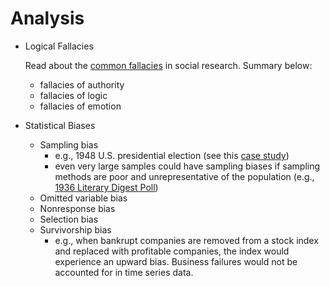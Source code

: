 # Analysis

 * Logical Fallacies
 
    Read about the [common fallacies](https://medium.com/@pnhoward/12-common-fallacies-used-in-social-research-9713e4d9bf48) in social research. Summary below:
  
    - fallacies of authority
    - fallacies of logic
    - fallacies of emotion
    
  
 * Statistical Biases
 
    - Sampling bias
        + e.g., 1948 U.S. presidential election (see this [case study](https://www.math.upenn.edu/~deturck/m170/wk4/lecture/case2.html))
        + even very large samples could have sampling biases if sampling methods are poor and unrepresentative of the population (e.g., [1936 Literary Digest Poll](https://www.math.upenn.edu/~deturck/m170/wk4/lecture/case1.html))
    - Omitted variable bias
    - Nonresponse bias
    - Selection bias
    - Survivorship bias
        + e.g., when bankrupt companies are removed from a stock index and replaced with profitable companies, the index would experience an upward bias. Business failures would not be accounted for in time series data.

 
 
